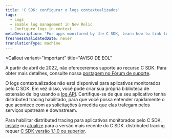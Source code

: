 ```yaml
---
title: 'C SDK: configurar o logs contextualizados'
tags:
  - Logs
  - Enable log management in New Relic
  - Configure logs in context
metaDescription: 'For apps monitored by the C SDK, learn how to link log data with related data across the rest of the New Relic platform.'
freshnessValidatedDate: never
translationType: machine
---
```


<Callout
  variant="important"
  title="AVISO DE EOL"
>
  A partir de abril de 2022, não ofereceremos suporte ao recurso C SDK. Para obter mais detalhes, consulte nossa [postagem no Fórum de suporte](https://discuss.newrelic.com/t/q1-bulk-eol-announcement-fy23/181744).
</Callout>

O logs contextualizados não está disponível para aplicativos monitorados pelo C SDK. Em vez disso, você pode criar sua própria biblioteca de extensão de log usando a [log API](/docs/logs/log-management/log-api/introduction-log-api/). Certifique-se de que seu aplicativo tenha distributed tracing habilitado, para que você possa entender rapidamente o que acontece com as solicitações à medida que elas trafegam pelos serviços upstream e downstream.

Para habilitar distributed tracing para aplicativos monitorados pelo C SDK, [instale](/docs/distributed-tracing/enable-configure/quick-start/) ou [atualize](/docs/agents/c-sdk/install-configure/update-your-c-sdk-library/) para a versão mais recente do C SDK. distributed tracing requer [C SDK versão 1.1.0 ou superior](/docs/release-notes/agent-release-notes/c-sdk-release-notes/).
